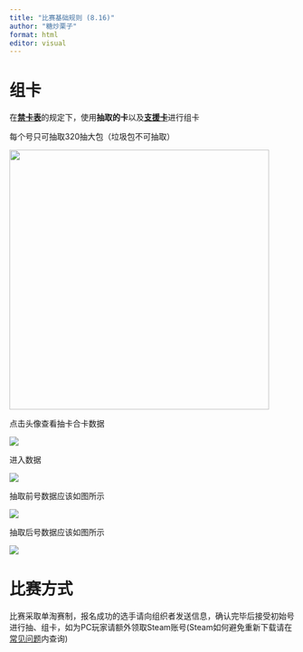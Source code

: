 ```yaml
---
title: "比赛基础规则 (8.16)"
author: "糖炒栗子"
format: html
editor: visual
---
```


# 组卡

在[**禁卡表**](http://localhost:3907/基础规则/禁卡表/禁卡表.html)的规定下，使用**抽取的卡**以及[**支援卡**](https://lizicup.netlify.app/基础规则/支援卡/支援卡.html)进行组卡

每个号只可抽取320抽大包（垃圾包不可抽取）

![](images/基础规则1.png){width="459"}

点击头像查看抽卡合卡数据

![](images/基础规则2.png)

进入数据

![](images/基础规则3.png)

抽取前号数据应该如图所示

![](images/基础规则4.png)

抽取后号数据应该如图所示

![](images/基础规则5.png)

# 比赛方式

比赛采取单淘赛制，报名成功的选手请向组织者发送信息，确认完毕后接受初始号进行抽、组卡，如为PC玩家请额外领取Steam账号(Steam如何避免重新下载请在[常见问题]()内查询)


